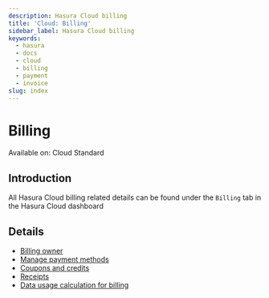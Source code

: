```yaml
---
description: Hasura Cloud billing
title: 'Cloud: Billing'
sidebar_label: Hasura Cloud billing
keywords:
  - hasura
  - docs
  - cloud
  - billing
  - payment
  - invoice
slug: index
---
```



# Billing

<div className='badge badge--primary heading-badge'>Available on: Cloud Standard</div>

## Introduction

All Hasura Cloud billing related details can be found under the `Billing` tab in the Hasura Cloud dashboard

<Thumbnail src='/img/account-management/billing/billing.png' alt='Billing' />

## Details

- [Billing owner](/account-management/billing/billing-owner.mdx)
- [Manage payment methods](/account-management/billing/payment-methods.mdx)
- [Coupons and credits](/account-management/billing/credits.mdx)
- [Receipts](/account-management/billing/receipts.mdx)
- [Data usage calculation for billing](/account-management/billing/billing-data-calculation.mdx)